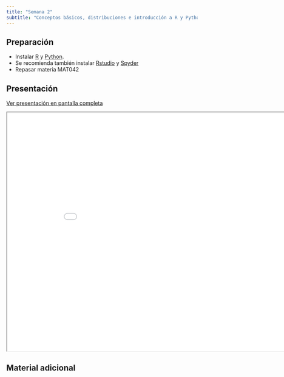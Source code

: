 ```yaml
---
title: "Semana 2"
subtitle: "Conceptos básicos, distribuciones e introducción a R y Python"
---
```


## Preparación

- Instalar [R](https://www.r-project.org/) y [Python](https://www.python.org/).
- Se recomienda también instalar [Rstudio](https://www.rstudio.com/) y [Spyder](https://www.spyder-ide.org/)
- Repasar materia MAT042

## Presentación

[Ver presentación en pantalla completa](../slides/lec_week2.html)

```{=html}
<iframe class="slide-deck" src="../slides/lec_week2.html" height="630" width="900"></iframe>
```

## Material adicional

